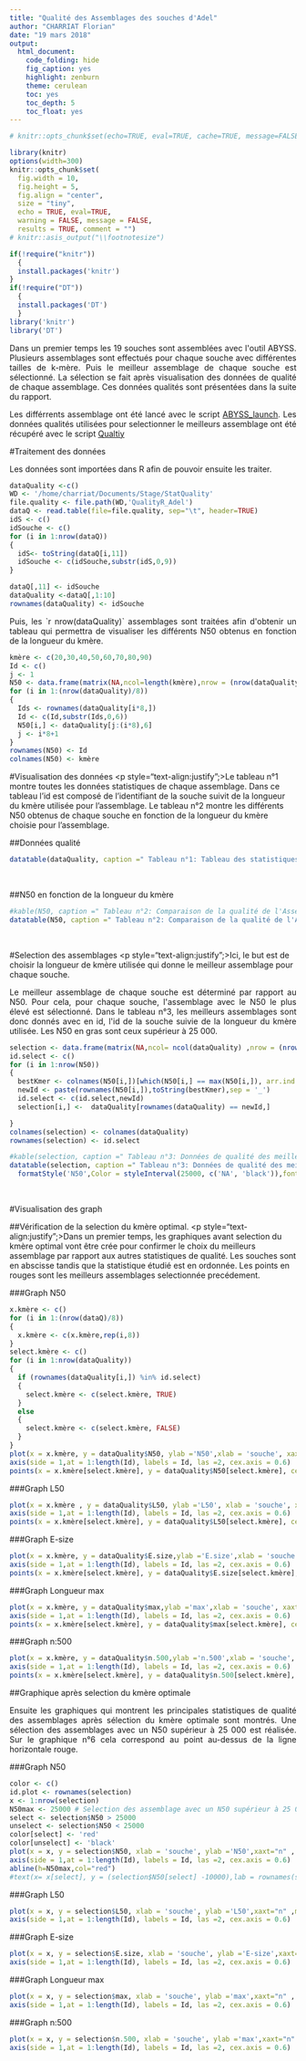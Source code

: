 ```yaml
---
title: "Qualité des Assemblages des souches d'Adel"
author: "CHARRIAT Florian"
date: "19 mars 2018"
output:
  html_document:
    code_folding: hide
    fig_caption: yes
    highlight: zenburn
    theme: cerulean
    toc: yes
    toc_depth: 5
    toc_float: yes
---
```

```r
# knitr::opts_chunk$set(echo=TRUE, eval=TRUE, cache=TRUE, message=FALSE, warning=FALSE, comment="")

library(knitr)
options(width=300)
knitr::opts_chunk$set(
  fig.width = 10, 
  fig.height = 5, 
  fig.align = "center", 
  size = "tiny", 
  echo = TRUE, eval=TRUE, 
  warning = FALSE, message = FALSE, 
  results = TRUE, comment = "")
# knitr::asis_output("\\footnotesize")

```


```r
if(!require("knitr"))
  {
  install.packages('knitr')
}
if(!require("DT"))
  {
  install.packages('DT')
  }
library('knitr')
library('DT')
```

<p style="text-align:justify";>Dans un premier temps les 19 souches sont assemblées avec l'outil ABYSS. Plusieurs assemblages sont effectués pour chaque souche avec différentes tailles de k-mère. Puis le meilleur assemblage de chaque souche est sélectionné. La sélection se fait après visualisation des données de qualité de chaque assemblage. Ces données qualités sont présentées dans la suite du rapport.</p>

<p style="text-align:justify";>Les différrents assemblage ont été lancé avec le script <a href="https://floriancha.github.io/Script/index.html" target="_blank">ABYSS_launch</a>. Les données qualités utilisées pour selectionner le meilleurs assemblage ont été récupéré avec le script <a href="https://floriancha.github.io/Script/index.html" target="_blank">Qualtiy</a> </p>

#Traitement des données

<p style="text-align:justify";>Les données sont importées dans R afin de pouvoir ensuite les traiter.</p>
```r
dataQuality <-c()
WD <- '/home/charriat/Documents/Stage/StatQuality'
file.quality <- file.path(WD,'QualityR_Adel')
dataQ <- read.table(file=file.quality, sep="\t", header=TRUE)
idS <- c()
idSouche <- c()
for (i in 1:nrow(dataQ))
{
  idS<- toString(dataQ[i,11])
  idSouche <- c(idSouche,substr(idS,0,9))
}

dataQ[,11] <- idSouche
dataQuality <-dataQ[,1:10]
rownames(dataQuality) <- idSouche
```

<p style="text-align:justify";>Puis, les `r nrow(dataQuality)` assemblages sont traitées afin d'obtenir un tableau qui permettra de visualiser les différents N50 obtenus en fonction de la longueur du kmère.</p>
```r
kmère <- c(20,30,40,50,60,70,80,90)
Id <- c()
j <- 1
N50 <- data.frame(matrix(NA,ncol=length(kmère),nrow = (nrow(dataQuality)/8)))
for (i in 1:(nrow(dataQuality)/8))
{
  Ids <- rownames(dataQuality[i*8,])
  Id <- c(Id,substr(Ids,0,6))
  N50[i,] <- dataQuality[j:(i*8),6]
  j <- i*8+1
}
rownames(N50) <- Id
colnames(N50) <- kmère

```

#Visualisation des données
<p style="text-align:justify";>Le tableau n°1 montre toutes les données statistiques de chaque assemblage. Dans ce tableau l'id est composé de l'identifiant de la souche suivit de la longueur du kmère utilisée pour l'assemblage. Le tableau n°2 montre les différents N50 obtenus de chaque souche en fonction de la longueur du kmère choisie  pour l'assemblage.</p>


##Données qualité 
```R
datatable(dataQuality, caption =" Tableau n°1: Tableau des statistiques de qualité de tous les assemblages",colnames = c('Id', colnames(dataQuality)),extensions = 'Buttons', options = list(dom = 'Blfrtip',buttons = c('copy', 'csv', 'excel', 'pdf', 'print'))) 
```

&nbsp;

##N50 en fonction de la longueur du kmère
```R

#kable(N50, caption =" Tableau n°2: Comparaison de la qualité de l'Assemblage (N50) en fonction de la longueur de kmère utilisée")
datatable(N50, caption =" Tableau n°2: Comparaison de la qualité de l'Assemblage (N50) en fonction de la longueur de kmère utilisée",colnames = c('Id', colnames(N50)),extensions = 'Buttons', options = list(dom = 'Blfrtip',buttons = c('copy', 'csv', 'excel', 'pdf', 'print')))
```

&nbsp;

#Selection des assemblages
<p style="text-align:justify";>Ici, le but est de choisir la longueur de kmère utilisée qui donne le meilleur assemblage pour chaque souche.</p>
<p style="text-align:justify";>Le meilleur assemblage de chaque souche est déterminé par rapport au N50. Pour cela, pour chaque souche, l'assemblage avec le N50 le plus élevé est sélectionné. Dans le tableau n°3, les meilleurs assemblages sont donc donnés avec en id, l'id de la souche suivie de la longueur du kmère utilisée. Les N50 en gras sont ceux supérieur à 25 000.</p>

```r
selection <- data.frame(matrix(NA,ncol= ncol(dataQuality) ,nrow = (nrow(dataQuality)/8)))
id.select <- c()
for (i in 1:nrow(N50))
{
  bestKmer <- colnames(N50[i,])[which(N50[i,] == max(N50[i,]), arr.ind = TRUE)[2]]
  newId <- paste(rownames(N50[i,]),toString(bestKmer),sep = '_')
  id.select <- c(id.select,newId)
  selection[i,] <-  dataQuality[rownames(dataQuality) == newId,]

}
colnames(selection) <- colnames(dataQuality)
rownames(selection) <- id.select

#kable(selection, caption =" Tableau n°3: Données de qualité des meilleurs assemblages selectionnés en fonction de la longueur de kmère utilisée")
datatable(selection, caption =" Tableau n°3: Données de qualité des meilleurs assemblages selectionnés en fonction de la longueur de kmère utilisée", colnames = c('Id', colnames(selection)),extensions = 'Buttons', options = list(dom = 'Blfrtip',buttons = c('copy', 'csv', 'excel', 'pdf', 'print')))%>%
  formatStyle('N50',Color = styleInterval(25000, c('NA', 'black')),fontWeight= styleInterval(25000, c('NA', 'black')))
```

&nbsp;

#Visualisation des graph

##Vérification de la selection du kmère optimal.
<p style="text-align:justify";>Dans un premier temps, les graphiques avant selection du kmère optimal vont être crée pour confirmer le choix du meilleurs assemblage par rapport aux autres statistiques de qualité. Les souches sont en abscisse tandis que la statistique étudié est en ordonnée. Les points en rouges sont les meilleurs assemblages selectionnée precédement.</p>

###Graph N50
```r
x.kmère <- c()
for (i in 1:(nrow(dataQ)/8))
{
  x.kmère <- c(x.kmère,rep(i,8))
}
select.kmère <- c()
for (i in 1:nrow(dataQuality))
{
  if (rownames(dataQuality[i,]) %in% id.select)
  {
    select.kmère <- c(select.kmère, TRUE)
  }
  else 
  {
    select.kmère <- c(select.kmère, FALSE)
  }
}
plot(x = x.kmère, y = dataQuality$N50, ylab ='N50',xlab = 'souche', xaxt="n" , main ='Graphique n°1 : Assemblage de chaque souche en fonction du N50', cex = 0.3)
axis(side = 1,at = 1:length(Id), labels = Id, las =2, cex.axis = 0.6)
points(x = x.kmère[select.kmère], y = dataQuality$N50[select.kmère], cex = 0.4, col = 'red')
```

###Graph L50
```r
plot(x = x.kmère , y = dataQuality$L50, ylab ='L50', xlab = 'souche', xaxt="n" , main ='Graphique n°2 : Assemblage de chaque souche en fonction du L50', cex = 0.1)
axis(side = 1,at = 1:length(Id), labels = Id, las =2, cex.axis = 0.6)
points(x = x.kmère[select.kmère], y = dataQuality$L50[select.kmère], cex = 0.3, col = 'red')
```

###Graph E-size
```r
plot(x = x.kmère, y = dataQuality$E.size,ylab ='E.size',xlab = 'souche',xaxt="n", main ="Graphique n°3 : Assemblage de chaque souche en fonction de l'E-size", cex = 0.3)
axis(side = 1,at = 1:length(Id), labels = Id, las =2, cex.axis = 0.6)
points(x = x.kmère[select.kmère], y = dataQuality$E.size[select.kmère], cex = 0.4, col = 'red')
```

###Graph Longueur max
```r
plot(x = x.kmère, y = dataQuality$max,ylab ='max',xlab = 'souche', xaxt="n" , main ='Graphique n°4 : Assemblage de chaque souche en fonction de la longueur max des contigs', cex = 0.3)
axis(side = 1,at = 1:length(Id), labels = Id, las =2, cex.axis = 0.6)
points(x = x.kmère[select.kmère], y = dataQuality$max[select.kmère], cex = 0.4, col = 'red')

```

###Graph n:500
```r
plot(x = x.kmère, y = dataQuality$n.500,ylab ='n.500',xlab = 'souche', xaxt="n" , main ='Graphique n°5 : Assemblage de chaque souche en fonction du nombre de contigs supérieur à 500', cex = 0.3)
axis(side = 1,at = 1:length(Id), labels = Id, las =2, cex.axis = 0.6)
points(x = x.kmère[select.kmère], y = dataQuality$n.500[select.kmère], cex = 0.4, col = 'red')

```

##Graphique après selection du kmère optimale

<p style="text-align:justify";> Ensuite les graphiques qui montrent les principales statistiques de qualité des assemblages après sélection du kmère optimale sont montrés. Une sélection des assemblages avec un N50 supérieur à 25 000 est réalisée. Sur le graphique n°6 cela correspond au point au-dessus de la ligne horizontale rouge.</p>

###Graph N50
```r
color <- c()
id.plot <- rownames(selection)
x <- 1:nrow(selection)
N50max <- 25000 # Selection des assemblage avec un N50 supérieur à 25 000
select <- selection$N50 > 25000
unselect <- selection$N50 < 25000
color[select] <- 'red'
color[unselect] <- 'black'
plot(x = x, y = selection$N50, xlab = 'souche', ylab ='N50',xaxt="n" , main ='Graphique n°6 : Assemblage de chaque souche en fonction du N50', col = color, cex = 0.4)
axis(side = 1,at = 1:length(Id), labels = Id, las =2, cex.axis = 0.6)
abline(h=N50max,col="red") 
#text(x= x[select], y = (selection$N50[select] -10000),lab = rownames(selection[select,]), cex=0.6)
```

###Graph L50
```r
plot(x = x, y = selection$L50, xlab = 'souche', ylab ='L50',xaxt="n" ,main ='Grapĥique n°7 : Assemblage de chaque souche en fonction du L50', col = color, cex = 0.4)
axis(side = 1,at = 1:length(Id), labels = Id, las =2, cex.axis = 0.6)
```

###Graph E-size
```r
plot(x = x, y = selection$E.size, xlab = 'souche', ylab ='E-size',xaxt="n" ,main ="Graphique n°8 : Assemblage de chaque souche en fonction de l'E-size", col = color, cex = 0.4)
axis(side = 1,at = 1:length(Id), labels = Id, las =2, cex.axis = 0.6)
```

###Graph Longueur max
```r
plot(x = x, y = selection$max, xlab = 'souche', ylab ='max',xaxt="n" , main ='Graphique n°9 : Assemblage de chaque souche en fonction de la longueur max des contigs', col = color, cex = 0.4)
axis(side = 1,at = 1:length(Id), labels = Id, las =2, cex.axis = 0.6)
```

###Graph n:500
```r
plot(x = x, y = selection$n.500, xlab = 'souche', ylab ='max',xaxt="n" , main ='Graphique n°10 : Assemblage de chaque souche en fonction en fonction \n du nombre de contigs supérieur à 500', col = color, cex = 0.4)
axis(side = 1,at = 1:length(Id), labels = Id, las =2, cex.axis = 0.6)
```